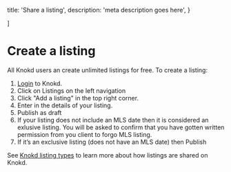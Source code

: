 
  title: 'Share a listing',
  description:
    'meta description goes here',
}

]

<HeroPattern />

# Create a listing

All Knokd users an create unlimited listings for free. To create a listing:

1. [Login](https://www.knokd.com/login) to Knokd.
2. Click on Listings on the left navigation
3. Click "Add a listing" in the top right corner.
4. Enter in the details of your listing.
5. Publish as draft
6. If your listing does not include an MLS date then it is considered an exlusive listing. You will be asked to confirm that you have gotten written permission from you client to forgo MLS listing.
6. If it’s an exclusive listing (does not have an MLS date) then 
Publish

See [Knokd listing types](/realtor-cooperation-policy/types-of-listings) to learn more about how listings are shared on Knokd.